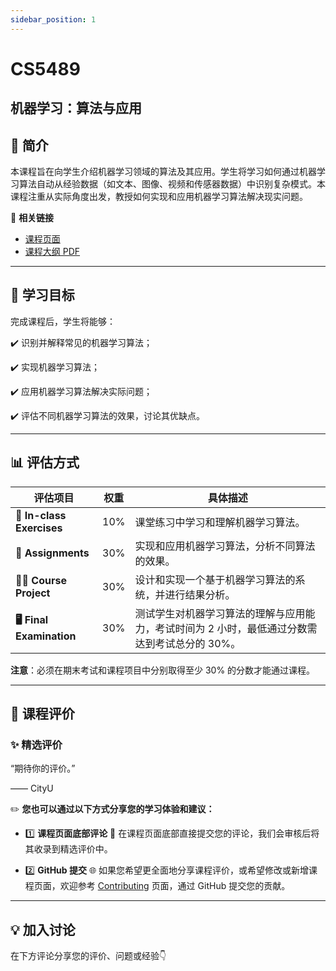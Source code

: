 ```yaml
---
sidebar_position: 1
---
```


# CS5489
## 机器学习：算法与应用

## **📘 简介**
本课程旨在向学生介绍机器学习领域的算法及其应用。学生将学习如何通过机器学习算法自动从经验数据（如文本、图像、视频和传感器数据）中识别复杂模式。本课程注重从实际角度出发，教授如何实现和应用机器学习算法解决现实问题。

🔗 **相关链接**
- [课程页面](https://www.cityu.edu.hk/catalogue/pg/202425/course/CS5489.htm)
- [课程大纲 PDF](https://www.cityu.edu.hk/catalogue/pg/202425/course/CS5489.pdf)

---

## **🎯 学习目标**

完成课程后，学生将能够：

✔️ 识别并解释常见的机器学习算法；

✔️ 实现机器学习算法；

✔️ 应用机器学习算法解决实际问题；

✔️ 评估不同机器学习算法的效果，讨论其优缺点。

---

## **📊 评估方式**

| **评估项目**              | **权重** | **具体描述**                                                                                       |
|--------------------------|---------|---------------------------------------------------------------------------------------------------|
| **📝 In-class Exercises** | 10%     | 课堂练习中学习和理解机器学习算法。                                                                   |
| **📄 Assignments**         | 30%     | 实现和应用机器学习算法，分析不同算法的效果。                                                         |
| **🧑‍💻 Course Project**      | 30%     | 设计和实现一个基于机器学习算法的系统，并进行结果分析。                                               |
| **🖥️ Final Examination**    | 30%     | 测试学生对机器学习算法的理解与应用能力，考试时间为 2 小时，最低通过分数需达到考试总分的 30%。            |

**注意**：必须在期末考试和课程项目中分别取得至少 30% 的分数才能通过课程。

---

## **💬 课程评价**

### ✨ **精选评价**
<div className={commentStyles.commentBox}>
    <p className={commentStyles.commentText}>
        “期待你的评价。”
    </p>
    <p className={commentStyles.commentAuthor}>—— CityU</p>
</div>

✏️ **您也可以通过以下方式分享您的学习体验和建议：**

- 1️⃣ **课程页面底部评论**
💬 在课程页面底部直接提交您的评论，我们会审核后将其收录到精选评价中。

- 2️⃣ **GitHub 提交**
🌐 如果您希望更全面地分享课程评价，或希望修改或新增课程页面，欢迎参考 [Contributing](https://penjc.github.io/CityU/contributing) 页面，通过 GitHub 提交您的贡献。




---

## **💡 加入讨论**

在下方评论分享您的评价、问题或经验👇
<Utterances />